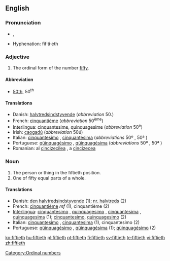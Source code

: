 ==English==

===Pronunciation===
*{{IPA|/ˈfɪftiəθ/}}, {{SAMPA|/"fIfti@T/}}
*Hyphenation: fif·ti·eth

===Adjective===
{{en-adj|-}}

# The ordinal form of the number [[fifty]].

====Abbreviation====
* [[50th]], 50<sup>th</sup>

====Translations====

*Danish: [[halvtredsindstyvende]] (''abbreviation'' 50.)
*French: [[cinquantième]] (''abbreviation'' 50<sup>ème</sup>)
*[[Interlingua]]: [[cinquantesime]], [[quinquagesime]] (''abbreviation'' 50<sup>e</sup>)
*Irish: [[caogadú]] (''abbreviation'' 50ú)
*Italian: [[cinquantesimo]] {{m}}, [[cinquantesima]] {{f}} (''abbreviations'' 50º {{m}}, 50ª {{f}})
*Portuguese: [[qüinquagésimo]] {{m}}, [[qüinquagésima]] {{f}} (''abbreviations'' 50º {{m}}, 50ª {{f}})
*Romanian: al [[cincizecilea]] {{m}}, a [[cincizecea]] {{f}}

===Noun===
{{en-noun}}

# The person or thing in the fiftieth position.
# One of fifty equal parts of a whole.

====Translations====
{{rfc-trans}}
*Danish: [[den halvtredsindstyvende]] {{c}} (1); [[nr. halvtreds]] {{c}} (2)
*French: [[cinquantième]]  ''mf'' (1), cinquantième {{m}} (2)
*[[Interlingua]]: [[cinquantesimo]] {{m}}, [[quinquagesimo]] {{m}}, [[cinquantesima]] {{f}}, [[quinquagesima]] {{f}} (1); [[cinquantesimo]], [[quinquagesimo]] (2)
*Italian: [[cinquantesimo]] {{m}}, [[cinquantesima]] {{f}} (1), cinquantesimo {{m}} (2)
*Portuguese: [[qüinquagésimo]] {{m}}, [[qüinquagésima]] {{f}} (1); [[qüinquagésimo]] {{m}} (2)

[[Category:Ordinal numbers]]

[[ko:fiftieth]]
[[hu:fiftieth]]
[[pl:fiftieth]]
[[pt:fiftieth]]
[[fi:fiftieth]]
[[sv:fiftieth]]
[[te:fiftieth]]
[[vi:fiftieth]]
[[zh:fiftieth]]